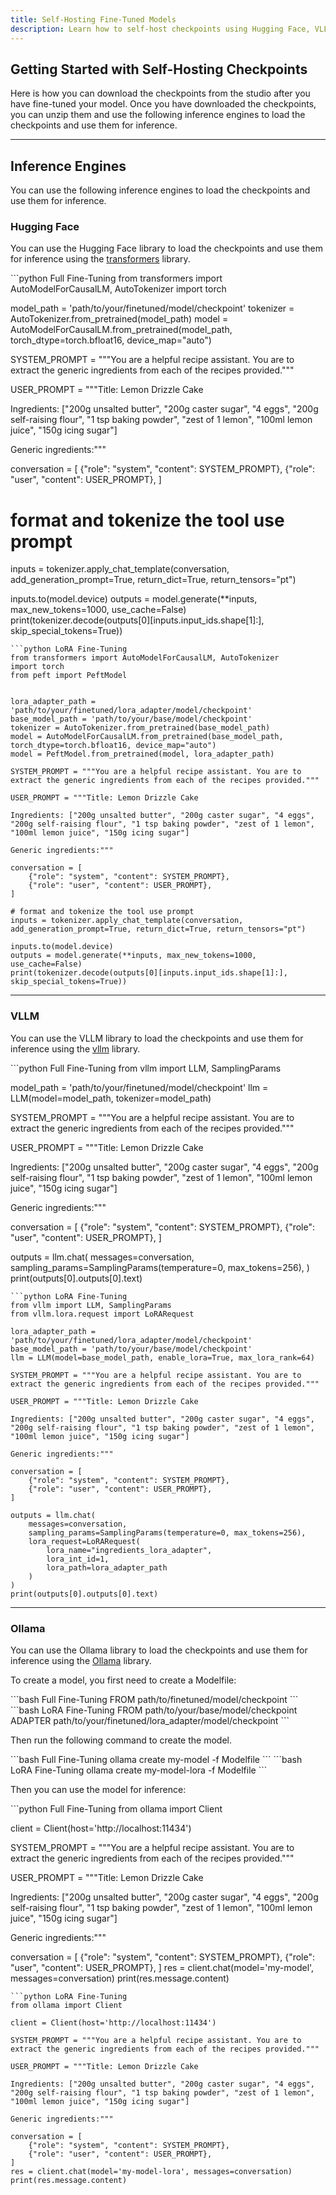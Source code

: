 ```yaml
---
title: Self-Hosting Fine-Tuned Models
description: Learn how to self-host checkpoints using Hugging Face, VLLM and Ollama.
---
```


## Getting Started with Self-Hosting Checkpoints

Here is how you can download the checkpoints from the studio after you have fine-tuned your model. Once you have
downloaded the checkpoints, you can unzip them and use the following inference engines to load the checkpoints and use them for inference.

---

## Inference Engines

You can use the following inference engines to load the checkpoints and use them for inference.

### Hugging Face

You can use the Hugging Face library to load the checkpoints and use them for inference using the [transformers](https://huggingface.co/docs/transformers/en/index) library.

<CodeGroup>
```python Full Fine-Tuning
from transformers import AutoModelForCausalLM, AutoTokenizer
import torch


model_path = 'path/to/your/finetuned/model/checkpoint'
tokenizer = AutoTokenizer.from_pretrained(model_path)
model = AutoModelForCausalLM.from_pretrained(model_path, torch_dtype=torch.bfloat16, device_map="auto")

SYSTEM_PROMPT = """You are a helpful recipe assistant. You are to extract the generic ingredients from each of the recipes provided."""

USER_PROMPT = """Title: Lemon Drizzle Cake

Ingredients: ["200g unsalted butter", "200g caster sugar", "4 eggs", "200g self-raising flour", "1 tsp baking powder", "zest of 1 lemon", "100ml lemon juice", "150g icing sugar"]

Generic ingredients:"""

conversation = [
    {"role": "system", "content": SYSTEM_PROMPT},
    {"role": "user", "content": USER_PROMPT},
]

# format and tokenize the tool use prompt
inputs = tokenizer.apply_chat_template(conversation, add_generation_prompt=True, return_dict=True, return_tensors="pt")

inputs.to(model.device)
outputs = model.generate(**inputs, max_new_tokens=1000, use_cache=False)
print(tokenizer.decode(outputs[0][inputs.input_ids.shape[1]:], skip_special_tokens=True))
```
```python LoRA Fine-Tuning
from transformers import AutoModelForCausalLM, AutoTokenizer
import torch
from peft import PeftModel


lora_adapter_path = 'path/to/your/finetuned/lora_adapter/model/checkpoint'
base_model_path = 'path/to/your/base/model/checkpoint'
tokenizer = AutoTokenizer.from_pretrained(base_model_path)
model = AutoModelForCausalLM.from_pretrained(base_model_path, torch_dtype=torch.bfloat16, device_map="auto")
model = PeftModel.from_pretrained(model, lora_adapter_path)

SYSTEM_PROMPT = """You are a helpful recipe assistant. You are to extract the generic ingredients from each of the recipes provided."""

USER_PROMPT = """Title: Lemon Drizzle Cake

Ingredients: ["200g unsalted butter", "200g caster sugar", "4 eggs", "200g self-raising flour", "1 tsp baking powder", "zest of 1 lemon", "100ml lemon juice", "150g icing sugar"]

Generic ingredients:"""

conversation = [
    {"role": "system", "content": SYSTEM_PROMPT},
    {"role": "user", "content": USER_PROMPT},
]

# format and tokenize the tool use prompt
inputs = tokenizer.apply_chat_template(conversation, add_generation_prompt=True, return_dict=True, return_tensors="pt")

inputs.to(model.device)
outputs = model.generate(**inputs, max_new_tokens=1000, use_cache=False)
print(tokenizer.decode(outputs[0][inputs.input_ids.shape[1]:], skip_special_tokens=True))
```
</CodeGroup>

---

### VLLM

You can use the VLLM library to load the checkpoints and use them for inference using the [vllm](https://docs.vllm.ai/en/latest/) library.

<CodeGroup>
```python Full Fine-Tuning
from vllm import LLM, SamplingParams

model_path = 'path/to/your/finetuned/model/checkpoint'
llm = LLM(model=model_path, tokenizer=model_path)

SYSTEM_PROMPT = """You are a helpful recipe assistant. You are to extract the generic ingredients from each of the recipes provided."""

USER_PROMPT = """Title: Lemon Drizzle Cake

Ingredients: ["200g unsalted butter", "200g caster sugar", "4 eggs", "200g self-raising flour", "1 tsp baking powder", "zest of 1 lemon", "100ml lemon juice", "150g icing sugar"]

Generic ingredients:"""

conversation = [
    {"role": "system", "content": SYSTEM_PROMPT},
    {"role": "user", "content": USER_PROMPT},
]

outputs = llm.chat(
    messages=conversation,
    sampling_params=SamplingParams(temperature=0, max_tokens=256),
)
print(outputs[0].outputs[0].text)
```
```python LoRA Fine-Tuning
from vllm import LLM, SamplingParams
from vllm.lora.request import LoRARequest

lora_adapter_path = 'path/to/your/finetuned/lora_adapter/model/checkpoint'
base_model_path = 'path/to/your/base/model/checkpoint'
llm = LLM(model=base_model_path, enable_lora=True, max_lora_rank=64)

SYSTEM_PROMPT = """You are a helpful recipe assistant. You are to extract the generic ingredients from each of the recipes provided."""

USER_PROMPT = """Title: Lemon Drizzle Cake

Ingredients: ["200g unsalted butter", "200g caster sugar", "4 eggs", "200g self-raising flour", "1 tsp baking powder", "zest of 1 lemon", "100ml lemon juice", "150g icing sugar"]

Generic ingredients:"""

conversation = [
    {"role": "system", "content": SYSTEM_PROMPT},
    {"role": "user", "content": USER_PROMPT},
]

outputs = llm.chat(
    messages=conversation,
    sampling_params=SamplingParams(temperature=0, max_tokens=256),
    lora_request=LoRARequest(
        lora_name="ingredients_lora_adapter",
        lora_int_id=1,
        lora_path=lora_adapter_path
    )
)
print(outputs[0].outputs[0].text)
```
</CodeGroup>

---

### Ollama

You can use the Ollama library to load the checkpoints and use them for inference using the [Ollama](https://ollama.com/) library.

To create a model, you first need to create a Modelfile:

<CodeGroup>
```bash Full Fine-Tuning
FROM path/to/finetuned/model/checkpoint
```
```bash LoRA Fine-Tuning
FROM path/to/your/base/model/checkpoint
ADAPTER path/to/your/finetuned/lora_adapter/model/checkpoint
```
</CodeGroup>

Then run the following command to create the model.

<CodeGroup>
```bash Full Fine-Tuning
ollama create my-model -f Modelfile
```
```bash LoRA Fine-Tuning
ollama create my-model-lora -f Modelfile
```
</CodeGroup>

Then you can use the model for inference:

<CodeGroup>
```python Full Fine-Tuning
from ollama import Client

client = Client(host='http://localhost:11434')

SYSTEM_PROMPT = """You are a helpful recipe assistant. You are to extract the generic ingredients from each of the recipes provided."""

USER_PROMPT = """Title: Lemon Drizzle Cake

Ingredients: ["200g unsalted butter", "200g caster sugar", "4 eggs", "200g self-raising flour", "1 tsp baking powder", "zest of 1 lemon", "100ml lemon juice", "150g icing sugar"]

Generic ingredients:"""

conversation = [
    {"role": "system", "content": SYSTEM_PROMPT},
    {"role": "user", "content": USER_PROMPT},
]
res = client.chat(model='my-model', messages=conversation)
print(res.message.content)
```
```python LoRA Fine-Tuning
from ollama import Client

client = Client(host='http://localhost:11434')

SYSTEM_PROMPT = """You are a helpful recipe assistant. You are to extract the generic ingredients from each of the recipes provided."""

USER_PROMPT = """Title: Lemon Drizzle Cake

Ingredients: ["200g unsalted butter", "200g caster sugar", "4 eggs", "200g self-raising flour", "1 tsp baking powder", "zest of 1 lemon", "100ml lemon juice", "150g icing sugar"]

Generic ingredients:"""

conversation = [
    {"role": "system", "content": SYSTEM_PROMPT},
    {"role": "user", "content": USER_PROMPT},
]
res = client.chat(model='my-model-lora', messages=conversation)
print(res.message.content)
```
</CodeGroup>
